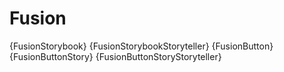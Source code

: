 

# Fusion

<Tabs groupId="main">
	<TabItem value="default" label="Default" default>
		<CodeBlock className="language-lua" title="Project/Fusion.storybook.luau">
			{FusionStorybook}
		</CodeBlock>
	</TabItem>
	<TabItem value="storyteller" label="Storyteller">
		<CodeBlock className="language-lua" title="Project/Fusion.storybook.luau">
			{FusionStorybookStoryteller}
		</CodeBlock>
	</TabItem>
</Tabs>

<CodeBlock className="language-lua" title="Project/Components/Button.luau">
	{FusionButton}
</CodeBlock>

<Tabs groupId="main">
	<TabItem value="default" label="Default" default>
		<CodeBlock
			className="language-lua"
			title="Project/Components/Button.story.luau"
		>
			{FusionButtonStory}
		</CodeBlock>
	</TabItem>
	<TabItem value="storyteller" label="Storyteller">
		<CodeBlock
			className="language-lua"
			title="Project/Components/Button.story.luau"
		>
			{FusionButtonStoryStoryteller}
		</CodeBlock>
	</TabItem>
</Tabs>
